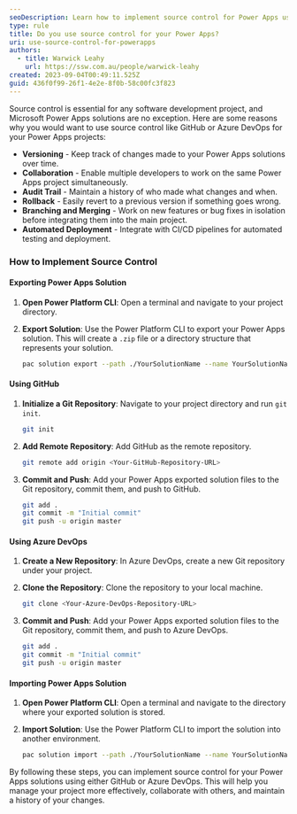 ```yaml
---
seoDescription: Learn how to implement source control for Power Apps using GitHub or Azure DevOps to manage versioning, collaboration, and automated deployment effectively
type: rule
title: Do you use source control for your Power Apps?
uri: use-source-control-for-powerapps
authors:
  - title: Warwick Leahy
    url: https://ssw.com.au/people/warwick-leahy
created: 2023-09-04T00:49:11.525Z
guid: 436f0f99-26f1-4e2e-8f0b-58c00fc3f823
---
```


Source control is essential for any software development project, and Microsoft Power Apps solutions are no exception. Here are some reasons why you would want to use source control like GitHub or Azure DevOps for your Power Apps projects:

* **Versioning** - Keep track of changes made to your Power Apps solutions over time.
* **Collaboration** - Enable multiple developers to work on the same Power Apps project simultaneously.
* **Audit Trail** - Maintain a history of who made what changes and when.
* **Rollback** - Easily revert to a previous version if something goes wrong.
* **Branching and Merging** - Work on new features or bug fixes in isolation before integrating them into the main project.
* **Automated Deployment** - Integrate with CI/CD pipelines for automated testing and deployment.
### How to Implement Source Control

#### Exporting Power Apps Solution

1. **Open Power Platform CLI**: Open a terminal and navigate to your project directory.

2. **Export Solution**: Use the Power Platform CLI to export your Power Apps solution. This will create a `.zip` file or a directory structure that represents your solution.

    ```bash
    pac solution export --path ./YourSolutionName --name YourSolutionName
    ```

#### Using GitHub

1. **Initialize a Git Repository**: Navigate to your project directory and run `git init`.

    ```bash
    git init
    ```

2. **Add Remote Repository**: Add GitHub as the remote repository.

    ```bash
    git remote add origin <Your-GitHub-Repository-URL>
    ```

3. **Commit and Push**: Add your Power Apps exported solution files to the Git repository, commit them, and push to GitHub.

    ```bash
    git add .
    git commit -m "Initial commit"
    git push -u origin master
    ```

#### Using Azure DevOps

1. **Create a New Repository**: In Azure DevOps, create a new Git repository under your project.

2. **Clone the Repository**: Clone the repository to your local machine.

    ```bash
    git clone <Your-Azure-DevOps-Repository-URL>
    ```

3. **Commit and Push**: Add your Power Apps exported solution files to the Git repository, commit them, and push to Azure DevOps.

    ```bash
    git add .
    git commit -m "Initial commit"
    git push -u origin master
    ```

#### Importing Power Apps Solution

1. **Open Power Platform CLI**: Open a terminal and navigate to the directory where your exported solution is stored.

2. **Import Solution**: Use the Power Platform CLI to import the solution into another environment.

    ```bash
    pac solution import --path ./YourSolutionName --name YourSolutionName
    ```

By following these steps, you can implement source control for your Power Apps solutions using either GitHub or Azure DevOps. This will help you manage your project more effectively, collaborate with others, and maintain a history of your changes.